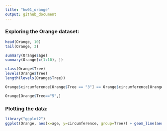 ```yaml
---
title: "hw01_orange"
output: github_document
---
```


### Exploring the Orange dataset:
```r
head(Orange, 10)
tail(Orange, 3)
```

```r
summary(Orange$age)
summary(Orange[c(1:10), ])
```

```r
class(Orange$Tree)
levels(Orange$Tree)
length(levels(Orange$Tree))
```

```r
Orange$circumference[Orange$Tree == "3"] == Orange$circumference[Orange$Tree == "1"]

Orange[Orange$Tree=="5",]
```

### Plotting the data:
```r
library("ggplot2")
ggplot(Orange, aes(x=age, y=circumference, group=Tree)) + geom_line(aes(linetype=Tree, color=Tree))
```